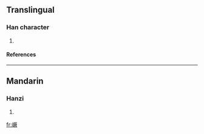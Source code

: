 ==Translingual==
===Han character===
{{Han char|rn=46|rad=山|as=12|sn=15|four=|canj=山一廿人 (UMTO), X山一廿人 (XUMTO)}}
# {{defn|Han|sort=山12}}
====References====
{{Han ref|kx=0320.131|hdz=10797.040|uh=5DA5|ud=23973}}
----
==Mandarin==
===Hanzi===
{{cmn-hanzi|pin=[[jué]] ([[jue2]])|wg=chüeh<sup>2</sup>}}
# {{defn|Mandarin}}

[[fr:嶥]]